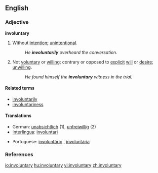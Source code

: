 ==English==

===Adjective===
'''involuntary'''

# Without [[intention]]; [[unintentional]].
#: ''He '''involuntarily''' overheard the conversation.''
# Not [[voluntary]] or [[willing]]; contrary or opposed to [[explicit]] [[will]] or [[desire]]; [[unwilling]].
#: ''He found himself the '''involuntary''' witness in the trial.''

====Related terms====
*[[involuntarily]]
*[[involuntariness]]

====Translations====
{{top}}
*German: [[unabsichtlich]] (1), [[unfreiwillig]] (2)
*[[Interlingua]]: [[involuntari]]
{{mid}}
*Portuguese: [[involuntário]] {{m}}, [[involuntária]] {{f}}
{{bottom}}

===References===
{{R:Century 1911}}
{{R:Webster 1913}}

[[io:involuntary]]
[[hu:involuntary]]
[[vi:involuntary]]
[[zh:involuntary]]